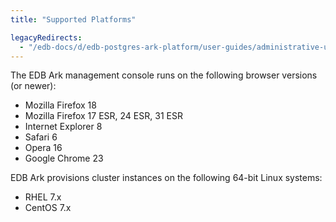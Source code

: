 ```yaml
---
title: "Supported Platforms"

legacyRedirects:
  - "/edb-docs/d/edb-postgres-ark-platform/user-guides/administrative-users-guide/3.5/ark_supported_platforms.html"
---
```


<div id="ark_supported_platforms" class="registered_link"></div>

The EDB Ark management console runs on the following browser versions (or newer):

-   Mozilla Firefox 18
-   Mozilla Firefox 17 ESR, 24 ESR, 31 ESR
-   Internet Explorer 8
-   Safari 6
-   Opera 16
-   Google Chrome 23

EDB Ark provisions cluster instances on the following 64-bit Linux systems:

-   RHEL 7.x
-   CentOS 7.x
